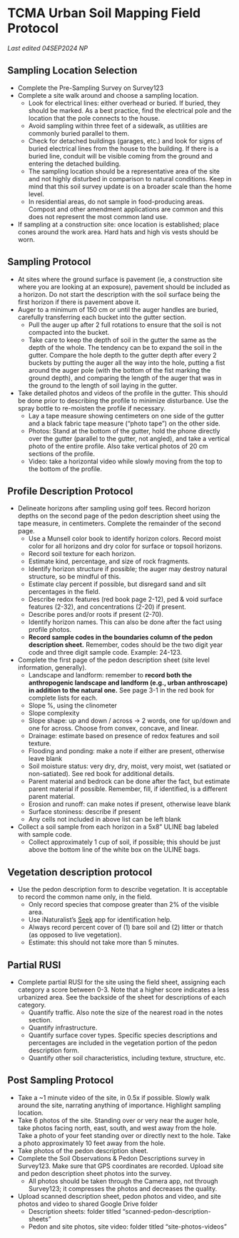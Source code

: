 # TCMA Urban Soil Mapping Field Protocol

*Last edited 04SEP2024 NP*

## Sampling Location Selection

-   Complete the Pre-Sampling Survey on Survey123
-   Complete a site walk around and choose a sampling location.
    -   Look for electrical lines: either overhead or buried. If buried, they should be marked. As a best practice, find the electrical pole and the location that the pole connects to the house.
    -   Avoid sampling within three feet of a sidewalk, as utilities are commonly buried parallel to them.
    -   Check for detached buildings (garages, etc.) and look for signs of buried electrical lines from the house to the building. If there is a buried line, conduit will be visible coming from the ground and entering the detached building.
    -   The sampling location should be a representative area of the site and not highly disturbed in comparison to natural conditions. Keep in mind that this soil survey update is on a broader scale than the home level.
    -   In residential areas, do not sample in food-producing areas. Compost and other amendment applications are common and this does not represent the most common land use.
-   If sampling at a construction site: once location is established; place cones around the work area. Hard hats and high vis vests should be worn.

## Sampling Protocol

-   At sites where the ground surface is pavement (ie, a construction site where you are looking at an exposure), pavement should be included as a horizon. Do not start the description with the soil surface being the first horizon if there is pavement above it.
-   Auger to a minimum of 150 cm or until the auger handles are buried, carefully transferring each bucket into the gutter section.
    -   Pull the auger up after 2 full rotations to ensure that the soil is not compacted into the bucket.
    -   Take care to keep the depth of soil in the gutter the same as the depth of the whole. The tendency can be to expand the soil in the gutter. Compare the hole depth to the gutter depth after every 2 buckets by putting the auger all the way into the hole, putting a fist around the auger pole (with the bottom of the fist marking the ground depth), and comparing the length of the auger that was in the ground to the length of soil laying in the gutter.
-   Take detailed photos and videos of the profile in the gutter. This should be done prior to describing the profile to minimize disturbance. Use the spray bottle to re-moisten the profile if necessary.
    -   Lay a tape measure showing centimeters on one side of the gutter and a black fabric tape measure (“photo tape”) on the other side.
    -   Photos: Stand at the bottom of the gutter, hold the phone directly over the gutter (parallel to the gutter, not angled), and take a vertical photo of the entire profile. Also take vertical photos of 20 cm sections of the profile.
    -   Video: take a horizontal video while slowly moving from the top to the bottom of the profile.

## Profile Description Protocol

-   Delineate horizons after sampling using golf tees. Record horizon depths on the second page of the pedon description sheet using the tape measure, in centimeters. Complete the remainder of the second page.
    -   Use a Munsell color book to identify horizon colors. Record moist color for all horizons and dry color for surface or topsoil horizons.
    -   Record soil texture for each horizon.
    -   Estimate kind, percentage, and size of rock fragments.
    -   Identify horizon structure if possible; the auger may destroy natural structure, so be mindful of this.
    -   Estimate clay percent if possible, but disregard sand and silt percentages in the field.
    -   Describe redox features (red book page 2-12), ped & void surface features (2-32), and concentrations (2-20) if present.
    -   Describe pores and/or roots if present (2-70).
    -   Identify horizon names. This can also be done after the fact using profile photos.
    -   **Record sample codes in the boundaries column of the pedon description sheet.** Remember, codes should be the two digit year code and three digit sample code. Example: 24-123.
-   Complete the first page of the pedon description sheet (site level information, generally).
    -   Landscape and landform: remember to **record both the anthropogenic landscape and landform (e.g., urban anthroscape) in addition to the natural one.** See page 3-1 in the red book for complete lists for each.
    -   Slope %, using the clinometer
    -   Slope complexity
    -   Slope shape: up and down / across → 2 words, one for up/down and one for across. Choose from convex, concave, and linear.
    -   Drainage: estimate based on presence of redox features and soil texture.
    -   Flooding and ponding: make a note if either are present, otherwise leave blank
    -   Soil moisture status: very dry, dry, moist, very moist, wet (satiated or non-satiated). See red book for additional details.
    -   Parent material and bedrock can be done after the fact, but estimate parent material if possible. Remember, fill, if identified, is a different parent material.
    -   Erosion and runoff: can make notes if present, otherwise leave blank
    -   Surface stoniness: describe if present
    -   Any cells not included in above list can be left blank
-   Collect a soil sample from each horizon in a 5x8” ULINE bag labeled with sample code.
    -   Collect approximately 1 cup of soil, if possible; this should be just above the bottom line of the white box on the ULINE bags.

## Vegetation description protocol

-   Use the pedon description form to describe vegetation. It is acceptable to record the common name only, in the field.
    -   Only record species that compose greater than 2% of the visible area.
    -   Use iNaturalist’s [Seek](https://www.inaturalist.org/pages/seek_app) app for identification help.
    -   Always record percent cover of (1) bare soil and (2) litter or thatch (as opposed to live vegetation).
    -   Estimate: this should not take more than 5 minutes.

## Partial RUSI

-   Complete partial RUSI for the site using the field sheet, assigning each category a score between 0-3. Note that a higher score indicates a less urbanized area. See the backside of the sheet for descriptions of each category.
    -   Quantify traffic. Also note the size of the nearest road in the notes section.
    -   Quantify infrastructure.
    -   Quantify surface cover types. Specific species descriptions and percentages are included in the vegetation portion of the pedon description form.
    -   Quantify other soil characteristics, including texture, structure, etc.

## Post Sampling Protocol

-   Take a \~1 minute video of the site, in 0.5x if possible. Slowly walk around the site, narrating anything of importance. Highlight sampling location.
-   Take 6 photos of the site. Standing over or very near the auger hole, take photos facing north, east, south, and west away from the hole. Take a photo of your feet standing over or directly next to the hole. Take a photo approximately 10 feet away from the hole.
-   Take photos of the pedon description sheet.
-   Complete the Soil Observations & Pedon Descriptions survey in Survey123. Make sure that GPS coordinates are recorded. Upload site and pedon description sheet photos into the survey.
    -   All photos should be taken through the Camera app, not through Survey123; it compresses the photos and decreases the quality.
-   Upload scanned description sheet, pedon photos and video, and site photos and video to shared Google Drive folder
    -   Description sheets: folder titled "scanned-pedon-description-sheets"
    -   Pedon and site photos, site video: folder titled "site-photos-videos"
